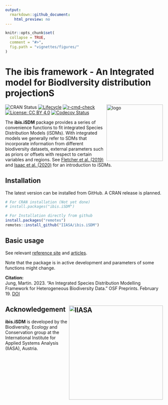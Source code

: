 ```yaml
---
output:
  rmarkdown::github_document:
    html_preview: no
---
```


<!-- README.md is generated from README.Rmd. Please use this file for any edits -->

```r
knitr::opts_chunk$set(
  collapse = TRUE,
  comment = "#>",
  fig.path = "vignettes/figures/"
)
```

# The ibis framework - An **I**ntegrated model for **B**iod**I**versity distribution projection**S**

<img align="right" src="vignettes/figures/logo.png" alt="logo" width="180" height = "180">

<!-- https://shields.io/  For Badges later -->
<!-- badges: start -->
![CRAN Status](https://www.r-pkg.org/badges/version/ibis.iSDM)
[![Lifecycle](https://img.shields.io/badge/lifecycle-experimental-orange.svg)](https://lifecycle.r-lib.org/articles/stages.html#experimental)
[![r-cmd-check](https://github.com/iiasa/ibis.iSDM/actions/workflows/R-CMD-check.yaml/badge.svg)](https://github.com/iiasa/ibis.iSDM/actions/workflows/R-CMD-check.yaml)
[![License: CC BY 4.0](https://img.shields.io/badge/license-CC BY 4.0-blue.svg)](https://creativecommons.org/licenses/by/4.0/)
[![Codecov Status](https://codecov.io/gh/iiasa/ibis.iSDM/branch/master/graph/badge.svg)](https://app.codecov.io/gh/iiasa/ibis.iSDM?branch=master)
<!-- badges: end -->
  
The **ibis.iSDM** package provides a series of convenience functions to fit integrated Species Distribution Models (iSDMs). With integrated models we generally refer to SDMs that incorporate information from different biodiversity datasets, external parameters such as priors or offsets with respect to certain variables and regions. See [Fletcher et al. (2019)](https://doi.org/10.1002/ecy.2710) and [Isaac et al. (2020)](https://linkinghub.elsevier.com/retrieve/pii/S0169534719302551) for an introduction to iSDMs.

## Installation

The latest version can be installed from GitHub. A CRAN release is planned.

```r
# For CRAN installation (Not yet done)
# install.packages("ibis.iSDM")

# For Installation directly from github
install.packages("remotes")
remotes::install_github("IIASA/ibis.iSDM")
```

## Basic usage

See relevant [reference site](https://iiasa.github.io/ibis.iSDM/) and [articles](https://iiasa.github.io/ibis.iSDM/articles/01_train_simple_model.html).

Note that the package is in active development and parameters of some functions might change.

**Citation:**
<summary>
Jung, Martin. 2023. “An Integrated Species Distribution Modelling Framework for Heterogeneous Biodiversity Data.” OSF Preprints. February 19. [DOI](https://osf.io/vusz8)
</summary>

## Acknowledgement <a href="https://iiasa.ac.at"><img src="vignettes/figures/IIASA-50_blue.png" alt="IIASA" align="right" width="300"/></a>

**ibis.iSDM** is developed by the Biodiversity, Ecology and Conservation group at the International Institute for Applied Systems Analysis (IIASA), Austria.


<!-- get_contributors(org = "IIASA", repo = "ibis.iSDM") -->
